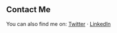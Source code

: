 

## Contact Me

<Form />

You can also find me on: [Twitter](https://twitter.com/marisamorby) · [LinkedIn](https://linkedin.com/in/marisamorby)
